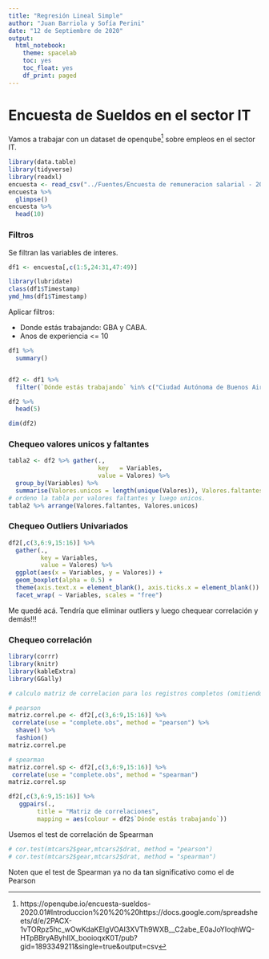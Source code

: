 ```yaml
---
title: "Regresión Lineal Simple"
author: "Juan Barriola y Sofía Perini"
date: "12 de Septiembre de 2020"
output:
  html_notebook:
    theme: spacelab
    toc: yes
    toc_float: yes
    df_print: paged
---
```


# Encuesta de Sueldos en el sector IT

Vamos a trabajar con un dataset de openqube^[https://openqube.io/encuesta-sueldos-2020.01#Introduccion%20%20%20https://docs.google.com/spreadsheets/d/e/2PACX-1vTORpz5hc_wOwKdaKEIgVOAI3XVTh9WXB__C2abe_E0aJoYIoqhWQ-HTpBBryAByhIlX_booioqxK0T/pub?gid=1893349211&single=true&output=csv] sobre empleos en el sector IT.

```r
library(data.table)
library(tidyverse)
library(readxl)
encuesta <- read_csv("../Fuentes/Encuesta de remuneracion salarial - 2020.1.csv")
encuesta %>%
  glimpse()
encuesta %>%
  head(10)
```

### Filtros 

Se filtran las variables de interes.

```r
df1 <- encuesta[,c(1:5,24:31,47:49)]

library(lubridate)
class(df1$Timestamp)
ymd_hms(df1$Timestamp)

```

Aplicar filtros: 

- Donde estás trabajando: GBA y CABA. 
- Anos de experiencia <= 10

```r
df1 %>%
  summary()


df2 <- df1 %>%
  filter(`Dónde estás trabajando` %in% c("Ciudad Autónoma de Buenos Aires", "GBA"), `Años de experiencia` <= 10)

df2 %>%
  head(5)

dim(df2)
```

### Chequeo valores unicos y faltantes 

```r
tabla2 <- df2 %>% gather(.,
                         key   = Variables,
                         value = Valores) %>% 
  group_by(Variables) %>% 
  summarise(Valores.unicos = length(unique(Valores)), Valores.faltantes = sum(is.na(Valores)))
# ordeno la tabla por valores faltantes y luego unicos.
tabla2 %>% arrange(Valores.faltantes, Valores.unicos)
```

### Chequeo Outliers Univariados

```r
df2[,c(3,6:9,15:16)] %>%
  gather(.,
         key = Variables, 
         value = Valores) %>% 
  ggplot(aes(x = Variables, y = Valores)) + 
  geom_boxplot(alpha = 0.5) + 
  theme(axis.text.x = element_blank(), axis.ticks.x = element_blank()) +
  facet_wrap( ~ Variables, scales = "free")
```

Me quedé acá. Tendría que eliminar outliers y luego chequear correlación y demás!!! 

### Chequeo correlación

```r
library(corrr)
library(knitr)
library(kableExtra)
library(GGally)

# calculo matriz de correlacion para los registros completos (omitiendo faltantes) para variables numéricas con ambos métodos 

# pearson
matriz.correl.pe <- df2[,c(3,6:9,15:16)] %>% 
 correlate(use = "complete.obs", method = "pearson") %>% 
  shave() %>% 
  fashion()
matriz.correl.pe

# spearman
matriz.correl.sp <- df2[,c(3,6:9,15:16)] %>% 
 correlate(use = "complete.obs", method = "spearman") 
matriz.correl.sp

df2[,c(3,6:9,15:16)] %>%
   ggpairs(., 
        title = "Matriz de correlaciones",
        mapping = aes(colour = df2$`Dónde estás trabajando`))
```

Usemos el test de correlación de Spearman

```r
# cor.test(mtcars2$gear,mtcars2$drat, method = "pearson")
# cor.test(mtcars2$gear,mtcars2$drat, method = "spearman")
```

Noten que el test de Spearman ya no da tan significativo como el de Pearson